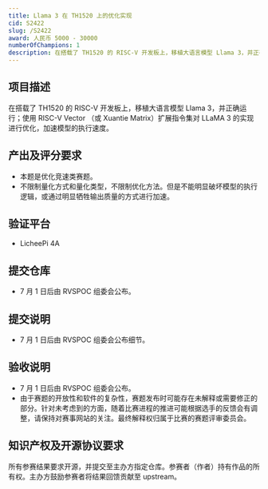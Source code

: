```yaml
---
title: Llama 3 在 TH1520 上的优化实现
cid: S2422
slug: /S2422
award: 人民币 5000 - 30000
numberOfChampions: 1
description: 在搭载了 TH1520 的 RISC-V 开发板上，移植大语言模型 Llama 3，并正确运行；使用 RISC-V Vector （或 Xuantie Matrix）扩展指令集对 LLaMA 3 的实现进行优化，加速模型的执行速度。
---
```



<ChallengesMetaInDoc />


<ChallengeDraftAnnouncement />

## 项目描述

在搭载了 TH1520 的 RISC-V 开发板上，移植大语言模型 Llama 3，并正确运行；使用 RISC-V Vector （或 Xuantie Matrix）扩展指令集对 LLaMA 3 的实现进行优化，加速模型的执行速度。

## 产出及评分要求

- 本题是优化竞速类赛题。
- 不限制量化方式和量化类型，不限制优化方法。但是不能明显破坏模型的执行逻辑，或通过明显牺牲输出质量的方式进行加速。

## 验证平台

- LicheePi 4A

## 提交仓库

- 7 月 1 日后由 RVSPOC 组委会公布。

## 提交说明

- 7 月 1 日后由 RVSPOC 组委会公布细节。

## 验收说明

- 7 月 1 日后由 RVSPOC 组委会公布。
- 由于赛题的开放性和软件的复杂性，赛题发布时可能存在未解释或需要修正的部分。针对未考虑到的方面，随着比赛进程的推进可能根据选手的反馈会有调整，请保持对赛事网站的关注。最终解释权归属于比赛的赛题评审委员会。

## 知识产权及开源协议要求

所有参赛结果要求开源，并提交至主办方指定仓库。参赛者（作者）持有作品的所有权。主办方鼓励参赛者将结果回馈贡献至 upstream。

